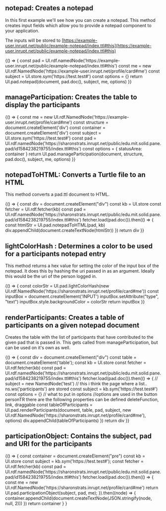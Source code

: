 

<Meta title="Notepad" />

## notepad: Creates a notepad

In this first example we'll see how you can create a notepad. This method creates input fields
which allow you to provide a notepad component to your application.

The inputs will be stored to [https://example-user.inrupt.net/public/example-notepad/index.ttl#this](https://example-user.inrupt.net/public/example-notepad/index.ttl#this)

<Canvas>
  <Story name="notepad">
        {() => {
          const pad = UI.rdf.namedNode('https://example-user.inrupt.net/public/example-notepad/index.ttl#this')
          const me = new UI.rdf.NamedNode('https://example-user.inrupt.net/profile/card#me')
          const subject = UI.store.sym('https://test.test#')
          const options = {}
          return UI.pad.notepad(document, pad.doc(), subject, me, options)
        }}
   </Story>
</Canvas>

## manageParticipation: Creates the table to display the participants

<Canvas>
  <Story name="manageParticipation">
    {() => {
      const me = new UI.rdf.NamedNode('https://example-user.inrupt.net/profile/card#me')
      const structure = document.createElement('div')
      const container = document.createElement('div')
      const subject = UI.store.sym('https://test.test#')
      const pad = UI.rdf.namedNode('https://sharonstrats.inrupt.net/public/edu.mit.solid.pane.pad/id1584238219755/index.ttl#this')
      const options = { statusArea: container }
      return UI.pad.manageParticipation(document, structure, pad.doc(), subject, me, options)
    }}
  </Story>
</Canvas>

## notepadToHTML: Converts a Turtle file to an HTML

This method converts a pad.ttl document to HTML.

<Canvas>
  <Story name="notepadToHTML">
    {() => {
      const div = document.createElement("div")
      const kb = UI.store
      const fetcher = UI.rdf.fetcher(kb)
      const pad = UI.rdf.namedNode('https://sharonstrats.inrupt.net/public/edu.mit.solid.pane.pad/id1584238219755/index.ttl#this')
      fetcher.load(pad.doc()).then(() => {
        const htmlStr = UI.pad.notepadToHTML(pad, kb)
        div.appendChild(document.createTextNode(htmlStr))
      })
      return div
    }}
  </Story>
</Canvas>

## lightColorHash : Determines a color to be used for a participants notepad entry

This method returns a hex value for setting the color of the input box of the notepad. It does this by hashing the uri passed in as an argument. Ideally this would be the uri of the person logged in.

<Canvas>
  <Story name="lightColorHash">
    {() => {
        const colorStr = UI.pad.lightColorHash(new UI.rdf.NamedNode('https://sharonstrats.inrupt.net/profile/card#me'))
      const inputBox = document.createElement('INPUT')
      inputBox.setAttribute("type", "text")
      inputBox.style.backgroundColor = colorStr
      return inputBox
    }}
  </Story>
</Canvas>

## renderParticipants: Creates a table of participants on a given notepad document

Creates the table with the list of participants that have contributed to the given pad that is passed in. This gets called from manageParticipation, but can be used on it's own as well.

<Canvas>
  <Story name="renderParticipants">
    {() => {
      const div = document.createElement("div")
      const table = document.createElement('table');
      const kb = UI.store
      const fetcher = UI.rdf.fetcher(kb)
      const pad = UI.rdf.namedNode('https://sharonstrats.inrupt.net/public/edu.mit.solid.pane.pad/id1584238219755/index.ttl#this')
      fetcher.load(pad.doc()).then(() => {
        // subject = new NamedNode('test') // this i think the page where a list.. ns.ws('participants') are stored
        const subject = kb.sym('https://test.test#')
        const options = {} // what to put in options
        //options are used in the button personTR there are the following properties can be defined deleteFunction, link, draggable
        const tableOfParticipants = UI.pad.renderParticipants(document, table, pad, subject, new UI.rdf.NamedNode('https://sharonstrats.inrupt.net/profile/card#me'), options)
        div.appendChild(tableOfParticipants)
      })
      return div
    }}
  </Story>
</Canvas>

## participationObject: Contains the subject, pad and URI for the participants

<Canvas>
  <Story name="participationObject">
    {() => {
      const container = document.createElement("pre")
      const kb = UI.store
      const subject = kb.sym('https://test.test#');
      const fetcher = UI.rdf.fetcher(kb)
      const pad = UI.rdf.namedNode('https://sharonstrats.inrupt.net/public/edu.mit.solid.pane.pad/id1584238219755/index.ttl#this')
      fetcher.load(pad.doc()).then(() => {
        const me = new UI.rdf.NamedNode('https://sharonstrats.inrupt.net/profile/card#me')
        return UI.pad.participationObject(subject, pad, me);
      }).then((node) => {
        container.appendChild(document.createTextNode(JSON.stringify(node, null, 2)))
      })
      return container
    }
    }
  </Story>
</Canvas>
